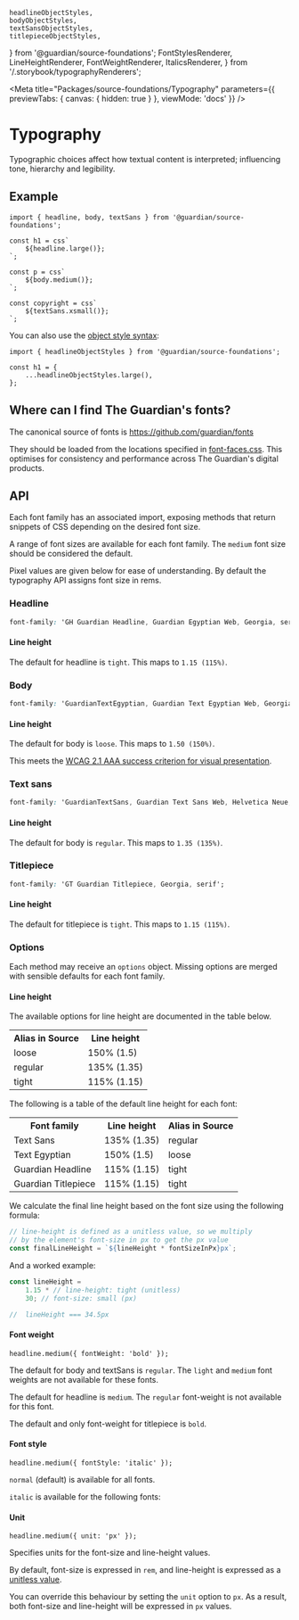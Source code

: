 	headlineObjectStyles,
	bodyObjectStyles,
	textSansObjectStyles,
	titlepieceObjectStyles,
} from '@guardian/source-foundations';
	FontStylesRenderer,
	LineHeightRenderer,
	FontWeightRenderer,
	ItalicsRenderer,
} from '/.storybook/typographyRenderers';

<!--TODO: hide additional sidebar stories when functionality becomes available,
	we need the <Story /> component to show examples of each font style in Chromatic
	https://github.com/storybookjs/storybook/issues/9209 -->

<Meta
	title="Packages/source-foundations/Typography"
	parameters={{ previewTabs: { canvas: { hidden: true } }, viewMode: 'docs' }}
/>

# Typography

Typographic choices affect how textual content is interpreted; influencing tone,
hierarchy and legibility.

## Example

```tsx
import { headline, body, textSans } from '@guardian/source-foundations';

const h1 = css`
	${headline.large()};
`;

const p = css`
	${body.medium()};
`;

const copyright = css`
	${textSans.xsmall()};
`;
```

You can also use the [object style syntax](https://emotion.sh/docs/object-styles):

```tsx
import { headlineObjectStyles } from '@guardian/source-foundations';

const h1 = {
	...headlineObjectStyles.large(),
};
```

## Where can I find The Guardian's fonts?

The canonical source of fonts is https://github.com/guardian/fonts

They should be loaded from the locations specified in [font-faces.css](https://github.com/guardian/fonts/blob/main/fonts/web/font-faces.css). This optimises for consistency and performance across The Guardian's digital products.

## API

Each font family has an associated import, exposing methods that return snippets
of CSS depending on the desired font size.

A range of font sizes are available for each font family. The `medium` font size
should be considered the default.

Pixel values are given below for ease of understanding. By default the
typography API assigns font size in rems.

### Headline

```css
font-family: 'GH Guardian Headline, Guardian Egyptian Web, Georgia, serif';
```

<Canvas>
	<Story name="headline">
		<FontStylesRenderer
			fontName="headline"
			fontStyles={headlineObjectStyles}
		/>
	</Story>
</Canvas>

#### Line height

The default for headline is `tight`. This maps to `1.15 (115%)`.

<Canvas>
	<Story name="headline-lineheight">
		<LineHeightRenderer getFontStyles={headlineObjectStyles.large} />
	</Story>
</Canvas>

### Body

```css
font-family: 'GuardianTextEgyptian, Guardian Text Egyptian Web, Georgia, serif';
```

<Canvas>
	<Story name="body">
		<FontStylesRenderer fontName="body" fontStyles={bodyObjectStyles} />
	</Story>
</Canvas>

#### Line height

The default for body is `loose`. This maps to `1.50 (150%)`.

This meets the [WCAG 2.1 AAA success criterion for visual presentation](https://www.w3.org/TR/WCAG21/#visual-presentation).

<Canvas>
	<Story name="body-lineheight">
		<LineHeightRenderer getFontStyles={bodyObjectStyles.small} />
	</Story>
</Canvas>

### Text sans

```css
font-family: 'GuardianTextSans, Guardian Text Sans Web, Helvetica Neue, Helvetica, Arial, Lucida Grande, sans-serif';
```

<Canvas>
	<Story name="textSans">
		<FontStylesRenderer
			fontName="textSans"
			fontStyles={textSansObjectStyles}
		/>
	</Story>
</Canvas>

#### Line height

The default for body is `regular`. This maps to `1.35 (135%)`.

<Canvas>
	<Story name="text-sans-lineheight">
		<LineHeightRenderer getFontStyles={textSansObjectStyles.medium} />
	</Story>
</Canvas>

### Titlepiece

```css
font-family: 'GT Guardian Titlepiece, Georgia, serif';
```

<Canvas>
	<Story name="titlepiece">
		<FontStylesRenderer
			fontName="titlepiece"
			fontStyles={titlepieceObjectStyles}
		/>
	</Story>
</Canvas>

#### Line height

The default for titlepiece is `tight`. This maps to `1.15 (115%)`.

<Canvas>
	<Story name="titlepiece-lineheight">
		<LineHeightRenderer getFontStyles={titlepieceObjectStyles.medium} />
	</Story>
</Canvas>

### Options

Each method may receive an `options` object. Missing options are merged with sensible defaults for each font family.

#### Line height

The available options for line height are documented in the table below.

<table>
	<tr>
		<th>Alias in Source</th>
		<th>Line height</th>
	</tr>
	<tr>
		<td>loose</td>
		<td>150% (1.5)</td>
	</tr>
	<tr>
		<td>regular</td>
		<td>135% (1.35)</td>
	</tr>
	<tr>
		<td>tight</td>
		<td>115% (1.15)</td>
	</tr>
</table>

The following is a table of the default line height for each font:

<table>
	<tr>
		<th>Font family</th>
		<th>Line height</th>
		<th>Alias in Source</th>
	</tr>
	<tr>
		<td>Text Sans</td>
		<td>135% (1.35)</td>
		<td>regular</td>
	</tr>
	<tr>
		<td>Text Egyptian</td>
		<td>150% (1.5)</td>
		<td>loose</td>
	</tr>
	<tr>
		<td>Guardian Headline</td>
		<td>115% (1.15)</td>
		<td>tight</td>
	</tr>
	<tr>
		<td>Guardian Titlepiece</td>
		<td>115% (1.15)</td>
		<td>tight</td>
	</tr>
</table>

We calculate the final line height based on the font size using the following formula:

```ts
// line-height is defined as a unitless value, so we multiply
// by the element's font-size in px to get the px value
const finalLineHeight = `${lineHeight * fontSizeInPx}px`;
```

And a worked example:

```ts
const lineHeight =
	1.15 * // line-height: tight (unitless)
	30; // font-size: small (px)

//  lineHeight === 34.5px
```

#### Font weight

```tsx
headline.medium({ fontWeight: 'bold' });
```

<Canvas>
	<Story name="font weight">
		<FontWeightRenderer />
	</Story>
</Canvas>

The default for body and textSans is `regular`. The `light` and `medium` font weights are not available for these fonts.

The default for headline is `medium`. The `regular` font-weight is not available for this font.

The default and only font-weight for titlepiece is `bold`.

#### Font style

```tsx
headline.medium({ fontStyle: 'italic' });
```

`normal` (default) is available for all fonts.

`italic` is available for the following fonts:

<Canvas>
	<Story name="italics">
		<ItalicsRenderer />
	</Story>
</Canvas>

#### Unit

```tsx
headline.medium({ unit: 'px' });
```

Specifies units for the font-size and line-height values.

By default, font-size is expressed in `rem`, and line-height is expressed as a [unitless value](https://developer.mozilla.org/en-US/docs/Web/CSS/line-height#values).

You can override this behaviour by setting the `unit` option to `px`. As a result, both font-size and line-height will be expressed in `px` values.
